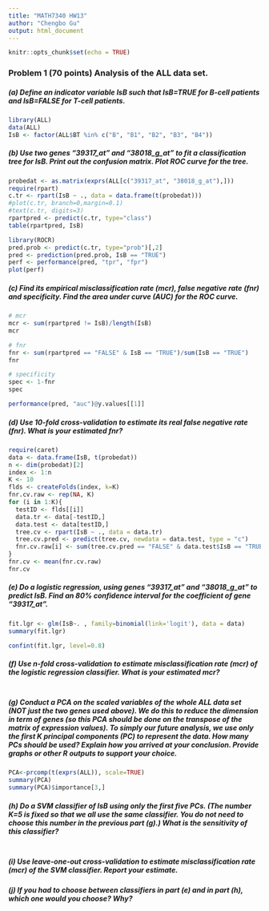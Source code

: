 ```yaml
---
title: "MATH7340 HW13"
author: "Chengbo Gu"
output: html_document
---
```


```r
knitr::opts_chunk$set(echo = TRUE)
```

### Problem 1 (70 points) Analysis of the ALL data set.
##### (a) Define an indicator variable IsB such that IsB=TRUE for B-cell patients and IsB=FALSE for T-cell patients.
```r
library(ALL)
data(ALL)
IsB <- factor(ALL$BT %in% c("B", "B1", "B2", "B3", "B4"))
```

##### (b) Use two genes "39317_at" and "38018_g_at" to fit a classification tree for IsB. Print out the confusion matrix. Plot ROC curve for the tree.
```r
probedat <- as.matrix(exprs(ALL[c("39317_at", "38018_g_at"),]))
require(rpart)
c.tr <- rpart(IsB ~ ., data = data.frame(t(probedat)))
#plot(c.tr, branch=0,margin=0.1)
#text(c.tr, digits=3)
rpartpred <- predict(c.tr, type="class")
table(rpartpred, IsB)
```
```r
library(ROCR)
pred.prob <- predict(c.tr, type="prob")[,2]
pred <- prediction(pred.prob, IsB == "TRUE")
perf <- performance(pred, "tpr", "fpr")
plot(perf)
```

##### (c) Find its empirical misclassification rate (mcr), false negative rate (fnr) and specificity. Find the area under curve (AUC) for the ROC curve.
```r
# mcr
mcr <- sum(rpartpred != IsB)/length(IsB)
mcr

# fnr
fnr <- sum(rpartpred == "FALSE" & IsB == "TRUE")/sum(IsB == "TRUE")
fnr

# specificity
spec <- 1-fnr
spec

performance(pred, "auc")@y.values[[1]]
```



##### (d) Use 10-fold cross-validation to estimate its real false negative rate (fnr). What is your estimated fnr?
```r
require(caret)
data <- data.frame(IsB, t(probedat))
n <- dim(probedat)[2]
index <- 1:n
K <- 10
flds <- createFolds(index, k=K)
fnr.cv.raw <- rep(NA, K)
for (i in 1:K){
  testID <- flds[[i]]
  data.tr <- data[-testID,]
  data.test <- data[testID,]
  tree.cv <- rpart(IsB ~ ., data = data.tr)
  tree.cv.pred <- predict(tree.cv, newdata = data.test, type = "c")
  fnr.cv.raw[i] <- sum(tree.cv.pred == "FALSE" & data.test$IsB == "TRUE")/sum(data.test$IsB == "TRUE")
}
fnr.cv <- mean(fnr.cv.raw)
fnr.cv
```

##### (e) Do a logistic regression, using genes "39317_at" and "38018_g_at" to predict IsB. Find an 80% confidence interval for the coefficient of gene "39317_at".
```r
fit.lgr <- glm(IsB~. , family=binomial(link='logit'), data = data)
summary(fit.lgr)

confint(fit.lgr, level=0.8)
```

##### (f) Use n-fold cross-validation to estimate misclassification rate (mcr) of the logistic regression classifier. What is your estimated mcr?
```r
```

##### (g) Conduct a PCA on the scaled variables of the whole ALL data set (NOT just the two genes used above). We do this to reduce the dimension in term of genes (so this PCA should be done on the transpose of the matrix of expression values). To simply our future analysis, we use only the first K principal components (PC) to represent the data. How many PCs should be used? Explain how you arrived at your conclusion. Provide graphs or other R outputs to support your choice.
```r
PCA<-prcomp(t(exprs(ALL)), scale=TRUE)
summary(PCA)
summary(PCA)$importance[3,]
```

##### (h) Do a SVM classifier of IsB using only the first five PCs. (The number K=5 is fixed so that we all use the same classifier. You do not need to choose this number in the previous part (g).) What is the sensitivity of this classifier?
```r
```

##### (i) Use leave-one-out cross-validation to estimate misclassification rate (mcr) of the SVM classifier. Report your estimate.

##### (j) If you had to choose between classifiers in part (e) and in part (h), which one would you choose? Why?